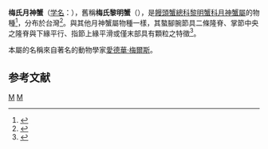 {{Speciesbox
| taxon = Ashtoret miersii
| binomial_authority = (Henderson, 1877)<ref name=WoRMS_440344 />
}}
'''梅氏月神蟹'''（[[学名|学名]]：{{lang|la|''Ashtoret miersii''}}），舊稱'''梅氏黎明蟹'''（{{lang|la|''Matuta miersii''}}），是[[饅頭蟹總科|饅頭蟹總科]][[黎明蟹科|黎明蟹科]][[月神蟹屬|月神蟹屬]]的物種<ref name=WoRMS_440344>{{cite WoRMS |author=P. Davie & M. Turkay |year=2010 |title=''Ashtoret miersii'' (Henderson, 1877) |publisher=[[World_Register_of_Marine_Species|World Register of Marine Species]] |id=440344 |accessdate=2014-05-27 }}</ref>，分布於台灣<ref name=TaiBIF_428251>{{TaiBIF |id=428251|taxon=Ashtoret miersi (Henderson, 1887) |zh=梅氏月神蟹 }}</ref>。與其他月神蟹屬物種一樣，其螯腳腕節具二條隆脊、掌節中央之隆脊與下緣平行、指節上緣平滑或僅末部具有顆粒之特徵<ref name=nhm>{{cite journal |url=http://decapoda.nhm.org/pdfs/32253/32253.pdf |title=高雄港區之蟹類相 |journal=臺灣省立博物館年刊 |author1=賴森煌 |author2=黃榮富 |author3=方力行 |volume=40 |pages=225-240 |date=Dec 1997 |access-date=2014-08-06 |archive-date=2014-05-29 |archive-url=https://web.archive.org/web/20140529065641/http://decapoda.nhm.org/pdfs/32253/32253.pdf |dead-url=no }}</ref>。

本屬的名稱來自著名的動物學家[[愛德華·梅爾斯|愛德華·梅爾斯]]。

== 参考文献 ==
{{reflist}}

{{螃蟹小作品}}

{{Taxonbar}}
[[Category:_1877年描述的动物|M]]
[[Category:月神蟹屬|M]]